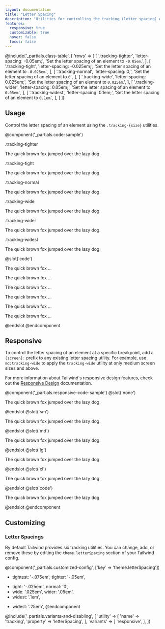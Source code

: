 ```yaml
---
layout: documentation
title: "Letter Spacing"
description: "Utilities for controlling the tracking (letter spacing) of an element."
features:
  responsive: true
  customizable: true
  hover: false
  focus: false
---
```


@include('_partials.class-table', [
  'rows' => [
    [
      '.tracking-tighter',
      'letter-spacing: -0.05em;',
      'Set the letter spacing of an element to <code>-0.05em</code>.',
    ],
    [
      '.tracking-tight',
      'letter-spacing: -0.025em;',
      'Set the letter spacing of an element to <code>-0.025em</code>.',
    ],
    [
      '.tracking-normal',
      'letter-spacing: 0;',
      'Set the letter spacing of an element to <code>0</code>.',
    ],
    [
      '.tracking-wide',
      'letter-spacing: 0.025em;',
      'Set the letter spacing of an element to <code>0.025em</code>.',
    ],
    [
      '.tracking-wider',
      'letter-spacing: 0.05em;',
      'Set the letter spacing of an element to <code>0.05em</code>.',
    ],
    [
      '.tracking-widest',
      'letter-spacing: 0.1em;',
      'Set the letter spacing of an element to <code>0.1em</code>.',
    ],
  ]
])

## Usage

Control the letter spacing of an element using the `.tracking-{size}` utilities.

@component('_partials.code-sample')
<div className="mb-6">
  <p className="text-sm text-gray-600">.tracking-tighter</p>
  <p className="tracking-tighter text-lg text-gray-800">The quick brown fox jumped over the lazy dog.</p>
</div>
<div className="mb-6">
  <p className="text-sm text-gray-600">.tracking-tight</p>
  <p className="tracking-tight text-lg text-gray-800">The quick brown fox jumped over the lazy dog.</p>
</div>
<div className="mb-6">
  <p className="text-sm text-gray-600">.tracking-normal</p>
  <p className="tracking-normal text-lg text-gray-800">The quick brown fox jumped over the lazy dog.</p>
</div>
<div className="mb-6">
  <p className="text-sm text-gray-600">.tracking-wide</p>
  <p className="tracking-wide text-lg text-gray-800">The quick brown fox jumped over the lazy dog.</p>
</div>
<div className="mb-6">
  <p className="text-sm text-gray-600">.tracking-wider</p>
  <p className="tracking-wider text-lg text-gray-800">The quick brown fox jumped over the lazy dog.</p>
</div>
<div>
  <p className="text-sm text-gray-600">.tracking-widest</p>
  <p className="tracking-widest text-lg text-gray-800">The quick brown fox jumped over the lazy dog.</p>
</div>
@slot('code')
<p className="tracking-tighter ...">The quick brown fox ...</p>
<p className="tracking-tight ...">The quick brown fox ...</p>
<p className="tracking-normal ...">The quick brown fox ...</p>
<p className="tracking-wide ...">The quick brown fox ...</p>
<p className="tracking-wider ...">The quick brown fox ...</p>
<p className="tracking-widest ...">The quick brown fox ...</p>
@endslot
@endcomponent

## Responsive

To control the letter spacing of an element at a specific breakpoint, add a `{screen}:` prefix to any existing letter spacing utility. For example, use `md:tracking-wide` to apply the `tracking-wide` utility at only medium screen sizes and above.

For more information about Tailwind's responsive design features, check out the [Responsive Design](/docs/responsive-design) documentation.

@component('_partials.responsive-code-sample')
@slot('none')
<p className="tracking-tight text-lg text-gray-800">The quick brown fox jumped over the lazy dog.</p>
@endslot
@slot('sm')
<p className="tracking-normal text-lg text-gray-800">The quick brown fox jumped over the lazy dog.</p>
@endslot
@slot('md')
<p className="tracking-wide text-lg text-gray-800">The quick brown fox jumped over the lazy dog.</p>
@endslot
@slot('lg')
<p className="tracking-normal text-lg text-gray-800">The quick brown fox jumped over the lazy dog.</p>
@endslot
@slot('xl')
<p className="tracking-tight text-lg text-gray-800">The quick brown fox jumped over the lazy dog.</p>
@endslot
@slot('code')
<p className="none:tracking-tight sm:tracking-normal md:tracking-wide lg:tracking-normal xl:tracking-tight ...">The quick brown fox jumped over the lazy dog.</p>
@endslot
@endcomponent

## Customizing

### Letter Spacings

By default Tailwind provides six tracking utilities. You can change, add, or remove these by editing the `theme.letterSpacing` section of your Tailwind config.

@component('_partials.customized-config', ['key' => 'theme.letterSpacing'])
+ tightest: '-.075em',
  tighter: '-.05em',
- tight: '-.025em',
  normal: '0',
- wide: '.025em',
  wider: '.05em',
- widest: '.1em',
+ widest: '.25em',
@endcomponent

@include('_partials.variants-and-disabling', [
    'utility' => [
        'name' => 'tracking',
        'property' => 'letterSpacing',
    ],
    'variants' => [
        'responsive',
    ],
])
